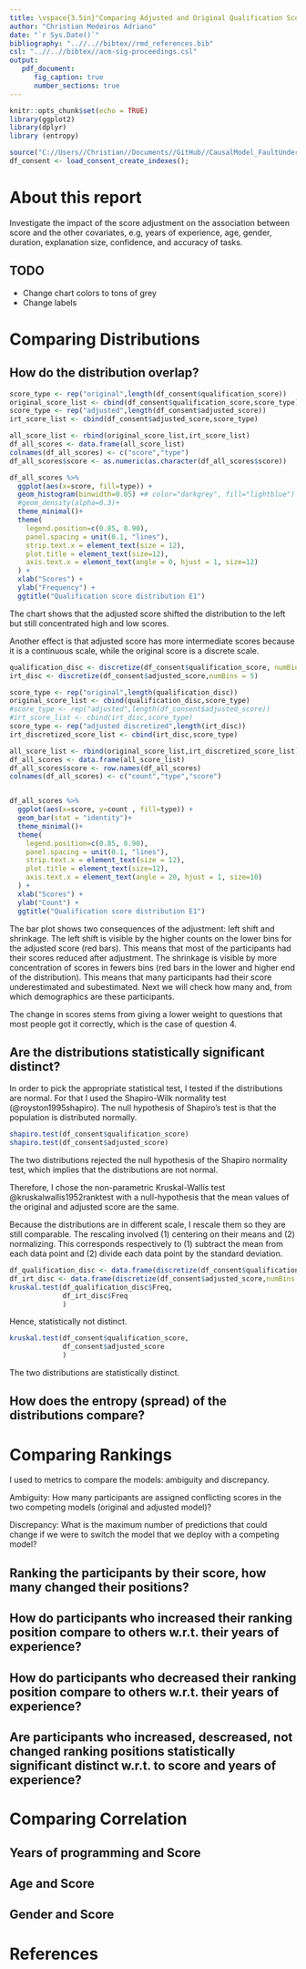 ```yaml
---
title: \vspace{3.5in}"Comparing Adjusted and Original Qualification Score - Experiment-1"
author: "Christian Medeiros Adriano"
date: "`r Sys.Date()`"
bibliography: "..//..//bibtex//rmd_references.bib"
csl: "..//..//bibtex//acm-sig-proceedings.csl"
output:
   pdf_document:
      fig_caption: true
      number_sections: true
---
```

\newpage
\tableofcontents 
\listoffigures
\listoftables
\newpage 

    
```r
knitr::opts_chunk$set(echo = TRUE)
library(ggplot2)
library(dplyr)
library (entropy)

source("C://Users//Christian//Documents//GitHub//CausalModel_FaultUnderstanding//data_loaders//load_consent_create_indexes_E1.R")
df_consent <- load_consent_create_indexes();

```

# About this report

Investigate the impact of the score adjustment on the association between score and the other covariates, e.g, years of experience, age, gender, duration, explanation size, confidence, and accuracy of tasks.

## TODO
- Change chart colors to tons of grey
- Change labels

# Comparing Distributions

## How do the distribution overlap?

```r

score_type <- rep("original",length(df_consent$qualification_score))
original_score_list <- cbind(df_consent$qualification_score,score_type)
score_type <- rep("adjusted",length(df_consent$adjusted_score))
irt_score_list <- cbind(df_consent$adjusted_score,score_type)

all_score_list <- rbind(original_score_list,irt_score_list)
df_all_scores <- data.frame(all_score_list)
colnames(df_all_scores) <- c("score","type")
df_all_scores$score <- as.numeric(as.character(df_all_scores$score))

df_all_scores %>%
  ggplot(aes(x=score, fill=type)) +
  geom_histogram(binwidth=0.05) +# color="darkgrey", fill="lightblue") +
  #geom_density(alpha=0.3)+
  theme_minimal()+
  theme(
    legend.position=c(0.85, 0.90),
    panel.spacing = unit(0.1, "lines"),
    strip.text.x = element_text(size = 12),
    plot.title = element_text(size=12),
    axis.text.x = element_text(angle = 0, hjust = 1, size=12)
  ) +
  xlab("Scores") +
  ylab("Frequency") +
  ggtitle("Qualification score distribution E1") 

```

The chart shows that the adjusted score shifted the distribution to the left
but still concentrated high and low scores.

Another effect is that adjusted score has more intermediate scores because it is a continuous scale, while the original score is a discrete scale. 

```r
qualification_disc <- discretize(df_consent$qualification_score, numBins = 5)
irt_disc <- discretize(df_consent$adjusted_score,numBins = 5)

score_type <- rep("original",length(qualification_disc))
original_score_list <- cbind(qualification_disc,score_type)
#score_type <- rep("adjusted",length(df_consent$adjusted_score))
#irt_score_list <- cbind(irt_disc,score_type)
score_type <- rep("adjusted discretized",length(irt_disc))
irt_discretized_score_list <- cbind(irt_disc,score_type)

all_score_list <- rbind(original_score_list,irt_discretized_score_list)
df_all_scores <- data.frame(all_score_list)
df_all_scores$score <- row.names(df_all_scores)
colnames(df_all_scores) <- c("count","type","score")


df_all_scores %>%
  ggplot(aes(x=score, y=count , fill=type)) +
  geom_bar(stat = "identity")+ 
  theme_minimal()+
  theme(
    legend.position=c(0.85, 0.90),
    panel.spacing = unit(0.1, "lines"),
    strip.text.x = element_text(size = 12),
    plot.title = element_text(size=12),
    axis.text.x = element_text(angle = 20, hjust = 1, size=10)
  ) +
  xlab("Scores") +
  ylab("Count") +
  ggtitle("Qualification score distribution E1") 


```

The bar plot shows two consequences of the adjustment: left shift and shrinkage. The left shift is visible by the higher counts on the lower bins for the adjusted score (red bars). This means that most of the participants had their scores reduced after adjustment. The shrinkage is visible by more concentration of scores in  fewers bins (red bars in the lower and higher end of the distribution). This means that many participants had their score underestimated and subestimated. Next we will check how many and, from which demographics are these participants.

The change in scores stems from giving a lower weight to questions that most people
got it correctly, which is the case of question 4.


## Are the distributions statistically significant distinct?
In order to pick the appropriate statistical test, I tested if the distributions are normal. For that I used the Shapiro-Wilk normality test (@royston1995shapiro). The null hypothesis of Shapiro's test is that the population is distributed normally.


```r
shapiro.test(df_consent$qualification_score)
shapiro.test(df_consent$adjusted_score)
```
The two distributions rejected the null hypothesis of the Shapiro normality test, which implies that the distributions are not normal.

Therefore, I chose the non-parametric Kruskal-Wallis test @kruskalwallis1952ranktest with a null-hypothesis that the mean values of the original and adjusted score are the same.

Because the distributions are in different scale, I rescale them so they are still comparable. The rescaling involved (1) centering on their means and (2) normalizing. This corresponds respectively to (1) subtract the mean from each data point and (2) divide each data point by the standard deviation.


```r
df_qualification_disc <- data.frame(discretize(df_consent$qualification_score, numBins = 5))
df_irt_disc <- data.frame(discretize(df_consent$adjusted_score,numBins = 5))
kruskal.test(df_qualification_disc$Freq,
             df_irt_disc$Freq
             )
```
Hence, statistically not distinct.

```r
kruskal.test(df_consent$qualification_score,
             df_consent$adjusted_score
             )
```

The two distributions are statistically distinct. 



## How does the entropy (spread) of the distributions compare?


# Comparing Rankings

I used to metrics to compare the models: ambiguity and discrepancy.

Ambiguity: How many participants are assigned conflicting scores in the two competing models (original and adjusted model)?

Discrepancy: What is the maximum number of predictions
that could change if we were to switch the model that we
deploy with a competing model?

## Ranking the participants by their score, how many changed their positions? 

## How do participants who increased their ranking position compare to others w.r.t. their years of experience?

## How do participants who decreased their ranking position compare to others w.r.t. their years of experience?

## Are participants who increased, descreased, not changed ranking positions statistically significant distinct w.r.t. to score and years of experience?

# Comparing Correlation
## Years of programming and Score 
## Age and Score 
## Gender and Score

# References

